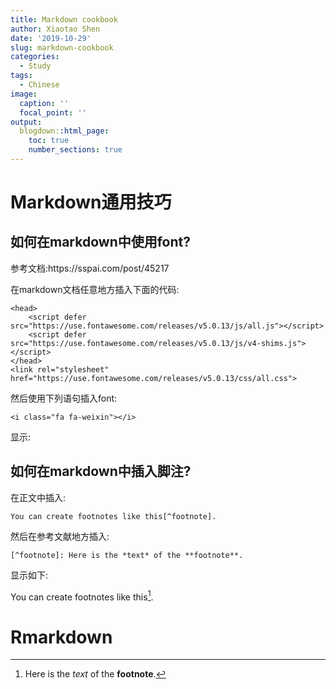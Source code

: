 ```yaml
---
title: Markdown cookbook
author: Xiaotao Shen
date: '2019-10-29'
slug: markdown-cookbook
categories:
  - Study
tags:
  - Chinese
image:
  caption: ''
  focal_point: ''
output:
  blogdown::html_page:
    toc: true
    number_sections: true
---
```



# Markdown通用技巧

## 如何在markdown中使用font?

参考文档:https://sspai.com/post/45217

在markdown文档任意地方插入下面的代码:

```
<head> 
    <script defer src="https://use.fontawesome.com/releases/v5.0.13/js/all.js"></script> 
    <script defer src="https://use.fontawesome.com/releases/v5.0.13/js/v4-shims.js"></script> 
</head> 
<link rel="stylesheet" href="https://use.fontawesome.com/releases/v5.0.13/css/all.css">
```

然后使用下列语句插入font:

```
<i class="fa fa-weixin"></i>
```
显示:<i class="fa fa-weixin"></i>

## 如何在markdown中插入脚注?

在正文中插入:
```
You can create footnotes like this[^footnote].
```

然后在参考文献地方插入:

```
[^footnote]: Here is the *text* of the **footnote**.
```

显示如下:

You can create footnotes like this[^footnote].

[^footnote]: Here is the *text* of the **footnote**.



# Rmarkdown
